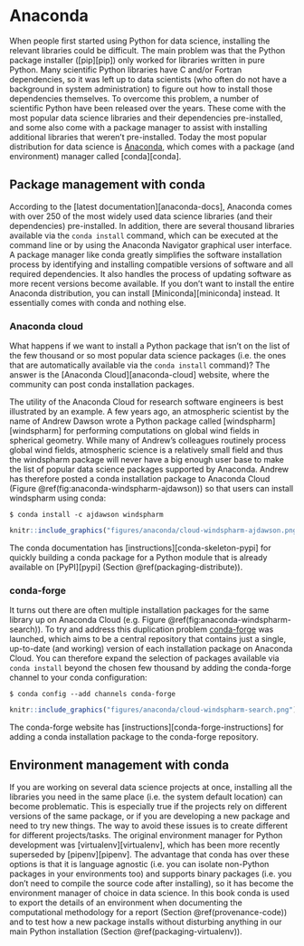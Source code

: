 # Anaconda {#anaconda}

When people first started using Python for data science,
installing the relevant libraries could be difficult.\index{package installation}
The main problem was that the Python package installer ([pip][pip])\index{pip}
only worked for libraries written in pure Python.
Many scientific Python libraries have C and/or Fortran dependencies,
so it was left up to data scientists
(who often do not have a background in system administration)
to figure out how to install those dependencies themselves.
To overcome this problem,
a number of scientific Python \gref{distributions}{software_distribution}\index{Python distribution}
have been released over the years.
These come with the most popular data science libraries and their dependencies pre-installed,
and some also come with a package manager to assist
with installing additional libraries that weren’t pre-installed.
Today the most popular distribution for data science is [Anaconda][anaconda],\index{Anaconda}
which comes with a package (and environment) manager called [conda][conda].\index{conda}

## Package management with conda {#anaconda-conda-package-management}

According to the [latest documentation][anaconda-docs],
Anaconda comes with over 250 of the most widely used data science libraries (and their dependencies) pre-installed.
In addition, there are several thousand libraries available via the `conda install` command,
which can be executed at the command line or by using the Anaconda Navigator graphical user interface.
A package manager like conda greatly simplifies the software installation process
by identifying and installing compatible versions of software and all required dependencies.
It also handles the process of updating software as more recent versions become available.
If you don’t want to install the entire Anaconda distribution,
you can install [Miniconda][miniconda]\index{miniconda} instead.
It essentially comes with conda and nothing else.

### Anaconda cloud {#anaconda-cloud}

What happens if we want to install a Python package
that isn't on the list of the few thousand or so most popular data science packages
(i.e. the ones that are automatically available via the `conda install` command)?
The answer is the [Anaconda Cloud][anaconda-cloud] website,
where the community can post conda installation packages.

The utility of the Anaconda Cloud for research software engineers
is best illustrated by an example. 
A few years ago, an atmospheric scientist by the name of Andrew Dawson
wrote a Python package called [windspharm][windspharm]
for performing computations on global wind fields in spherical geometry.
While many of Andrew's colleagues routinely process global wind fields,
atmospheric science is a relatively small field and thus the windspharm package
will never have a big enough user base to make the list of
popular data science packages supported by Anaconda.
Andrew has therefore posted a conda installation package to Anaconda Cloud
(Figure \@ref(fig:anaconda-windspharm-ajdawson))
so that users can install windspharm using conda:

```shell 
$ conda install -c ajdawson windspharm
```

```r
knitr::include_graphics("figures/anaconda/cloud-windspharm-ajdawson.png")
```

The conda documentation has [instructions][conda-skeleton-pypi] for quickly building
a conda package for a Python module that is already available on [PyPI][pypi]
(Section \@ref(packaging-distribute)).

### conda-forge

It turns out there are often multiple installation packages for the same library
up on Anaconda Cloud (e.g. Figure \@ref(fig:anaconda-windspharm-search)). 
To try and address this duplication problem [conda-forge][conda-forge] was launched,
which aims to be a central repository that contains just a single, up-to-date (and working)
version of each installation package on Anaconda Cloud.
You can therefore expand the selection of packages available via `conda install`
beyond the chosen few thousand by adding the conda-forge channel to your conda configuration:

```shell
$ conda config --add channels conda-forge
```

```r
knitr::include_graphics("figures/anaconda/cloud-windspharm-search.png")
```

The conda-forge website has [instructions][conda-forge-instructions]
for adding a conda installation package to the conda-forge repository.

## Environment management with conda {#anaconda-environments}

If you are working on several data science projects at once,
installing all the libraries you need in the same place
(i.e. the system default location) can become problematic.
This is especially true if the projects rely on different versions of the same package,
or if you are developing a new package and need to try new things.
The way to avoid these issues is to create different
\gref{virtual environments}{virtual_environment}\index{virtual environment (in Python)} for different projects/tasks.
The original environment manager for Python development was [virtualenv][virtualenv],
which has been more recently superseded by [pipenv][pipenv].
The advantage that conda has over these options is that it is language agnostic
(i.e. you can isolate non-Python packages in your environments too) and
supports binary packages (i.e. you don't need to compile the source code after installing),
so it has become the environment manager of choice in data science.
In this book conda is used to export the details of an environment
when documenting the computational methodology for a report (Section \@ref(provenance-code))
and to test how a new package installs without disturbing anything
in our main Python installation (Section \@ref(packaging-virtualenv)).
